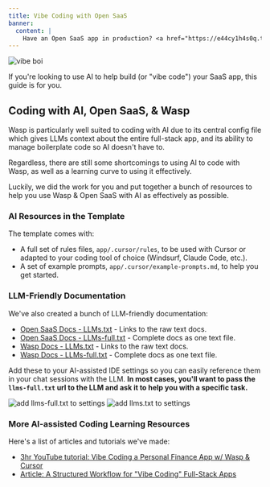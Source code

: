 ```yaml
---
title: Vibe Coding with Open SaaS
banner:
  content: |
    Have an Open SaaS app in production? <a href="https://e44cy1h4s0q.typeform.com/to/EPJCwsMi">We'll send you some swag! 👕</a>
---
```


<Image src={vibeBoi} alt="vibe boi" width={300} />

If you're looking to use AI to help build (or "vibe code") your SaaS app, this guide is for you.

## Coding with AI, Open SaaS, & Wasp

Wasp is particularly well suited to coding with AI due to its central config file which gives LLMs context about the entire full-stack app, and its ability to manage boilerplate code so AI doesn't have to. 

Regardless, there are still some shortcomings to using AI to code with Wasp, as well as a learning curve to using it effectively.

Luckily, we did the work for you and put together a bunch of resources to help you use Wasp & Open SaaS with AI as effectively as possible.

### AI Resources in the Template

The template comes with:
- A full set of rules files, `app/.cursor/rules`, to be used with Cursor or adapted to your coding tool of choice (Windsurf, Claude Code, etc.).
- A set of example prompts, `app/.cursor/example-prompts.md`, to help you get started.

### LLM-Friendly Documentation

We've also created a bunch of LLM-friendly documentation:
- [Open SaaS Docs - LLMs.txt](https://docs.opensaas.sh/llms.txt) - Links to the raw text docs.
- [Open SaaS Docs - LLMs-full.txt](https://docs.opensaas.sh/llms-full.txt) - Complete docs as one text file.
- [Wasp Docs - LLMs.txt](https://wasp.sh/llms.txt) - Links to the raw text docs.
- [Wasp Docs - LLMs-full.txt](https://wasp.sh/llms-full.txt) - Complete docs as one text file.

Add these to your AI-assisted IDE settings so you can easily reference them in your chat sessions with the LLM.
**In most cases, you'll want to pass the `llms-full.txt` url to the LLM and ask it to help you with a specific task.**

<Image src={llmsFullCursor} alt="add llms-full.txt to settings" />

<Image src={llmsTextChat} alt="add llms.txt to settings" />

### More AI-assisted Coding Learning Resources

Here's a list of articles and tutorials we've made:
- [3hr YouTube tutorial: Vibe Coding a Personal Finance App w/ Wasp & Cursor](https://www.youtube.com/watch?v=WYzEROo7reY)
- [Article: A Structured Workflow for "Vibe Coding" Full-Stack Apps](https://dev.to/wasp/a-structured-workflow-for-vibe-coding-full-stack-apps-352l)